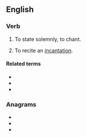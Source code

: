 ==English==

===Verb===
{{en-verb}}

# {{lb|en|rare}} To state solemnly, to chant.
# To recite an [[incantation]].

====Related terms====
* {{l|en|incantation}}
* {{l|en|incantatory}}
* {{l|en|incanter}}

===Anagrams===
* {{l|en|cannit}}
* {{l|en|tannic}}
* {{l|en|tin can}}